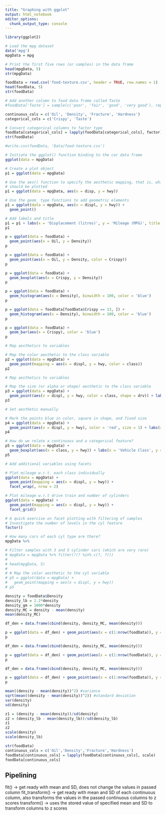 ---
title: "Graphing with ggplot"
output: html_notebook
editor_options: 
  chunk_output_type: console
---

```{r}
library(ggplot2)
```

```{r}
# Load the mpg dataset
data('mpg')
mpgData = mpg

# Print the first five rows (or samples) in the data frame
head(mpgData, 5)
str(mpgData)
```

```{r}
foodData = read.csv('food-texture.csv', header = TRUE, row.names = 1)
head(foodData, 5)
str(foodData)
```

```{r}
# Add another column to food data frame called Taste
#foodData['Taste'] = sample(c('poor', 'fair', 'good', 'very good'), replace = TRUE, nrow(foodData), p = c(0.25, 0.25, 0.25, 0.25))
```

```{r}
continuous_cols = c('Oil', 'Density', 'Fracture', 'Hardness')
categorical_cols = c('Crispy', 'Taste')
```

```{r}
# Convert categorical columns to factor type
foodData[categorical_cols] = lapply(foodData[categorical_cols], factor)
str(foodData)
```


```{r}
#write.csv(foodData, 'Data/food-texture.csv')
```



```{r}
# Initiate the ggplot() function binding to the car data frame
ggplot(data = mpgData)

# Create a plot object
p1 = ggplot(data = mpgData)

# Use the aes() function to specify the aesthetic mapping, that is, which variables
# should be plotted
p1 = ggplot(data = mpgData, aes(x = disp, y = hwy))

# Use the geom_ type functions to add geometric elements
p1 = ggplot(data = mpgData, aes(x = displ, y = hwy)) +
  geom_point()

# Add labels and title
p1 = p1 + labs(x = 'Displacement (litres)', y = 'Mileage (MPG)', title = 'Mileage vs. Displacement')
p1
```

```{r}
p = ggplot(data = foodData) +
  geom_point(aes(x = Oil, y = Density))
p
```

```{r}
p = ggplot(data = foodData) +
  geom_point(aes(x = Oil, y = Density, color = Crispy))
p
```

```{r}
p = ggplot(data = foodData) +
  geom_boxplot(aes(x = Crispy, y = Density))
p

```

```{r}
p = ggplot(data = foodData) +
  geom_histogram(aes(x = Density), binwidth = 100, color = 'blue')
p
```

```{r}
p = ggplot(data = foodData[foodData$Crispy == 13, ]) +
  geom_histogram(aes(x = Density), binwidth = 100, color = 'blue')
p
```

```{r}
p = ggplot(data = foodData) +
  geom_bar(aes(x = Crispy), color = 'blue')
p
```


```{r}
# Map aesthetics to variables

# Map the color aesthetic to the class variable
p2 = ggplot(data = mpgData) +
  geom_point(mapping = aes(x = displ, y = hwy, color = class))
p2
```

```{r}
# Map aesthetics to variables

# Map the size (or alpha or shape) aesthetic to the class variable
p3 = ggplot(data = mpgData) +
  geom_point(aes(x = displ, y = hwy, color = class, shape = drv)) + labs(x = 'Displacement (litres)', y = 'Mileage (MPG)', title = 'Mileage vs. Displacement')
p3
```

```{r}
# Set aesthetic manually

# Mark the points blue in color, square in shape, and fixed size
p4 = ggplot(data = mpgData) +
  geom_point(aes(x = displ, y = hwy), color = 'red', size = 1) + labs(x = 'Displacement (litres)', y = 'Mileage (MPG)', title = 'Mileage vs. Displacement')
p4
```

```{r}
# How do we relate a continuous and a categorical feature?
p5 = ggplot(data = mpgData) + 
  geom_boxplot(aes(x = class, y = hwy)) + labs(x = 'Vehicle Class', y = 'Mileage (MPG)', title = 'Mileage vs. Vehicle Class')
p5
```


```{r}
# Add additional variables using facets

# Plot mileage w.r.t. each class individually
ggplot(data = mpgData) + 
  geom_point(mapping = aes(x = displ, y = hwy)) + 
  facet_wrap(, nrow = 2)
```

```{r}
# Plot mileage w.r.t drive train and number of cylinders
ggplot(data = mpgData) + 
  geom_point(mapping = aes(x = displ, y = hwy)) + 
  facet_grid()
```

```{r}
# A quick exercise on facet plotting with filtering of samples
# Investigate the number of levels in the cyl feature
factor()

# How many cars of each cyl type are there?
mpgData %>% 

# Filter samples with 3 and 5 cylinder cars (which are very rare)
# mpgData = mpgData %>% filter(!(? %in% c(?, ?)))
# 
# head(mpgData, 5)
# 
# # Map the color aesthetic to the cyl variable
# p5 = ggplot(data = mpgData) +
#   geom_point(mapping = aes(x = displ, y = hwy))
# p5
```

```{r}
density = foodData$Density
density_lb = 2.2*density
density_gm = 1000*density
density_MC = density - mean(density)
mean(density_MC)
```

```{r}
df_den = data.frame(cbind(density, density_MC, mean(density)))

p = ggplot(data = df_den) + geom_point(aes(x = c(1:nrow(foodData)), y = density), color = 'blue') + labs(x = 'Samples', y = 'Density in kg/m^3', title = 'Component Plot of Density')
p
```

```{r}
df_den = data.frame(cbind(density, density_MC, mean(density)))

p = ggplot(data = df_den) + geom_point(aes(x = c(1:nrow(foodData)), y = density_MC), color = 'blue') + labs(x = 'Samples', y = 'Mean Centered Density in kg/m^3', title = 'Component Plot of Mean Centered Density') + geom_line(aes(x = c(1:nrow(foodData)), y = mean(density_MC)), color = 'red')
p
```

```{r}
df_den = data.frame(cbind(density, density_MC, mean(density)))

p = ggplot(data = df_den) + geom_point(aes(x = c(1:nrow(foodData)), y = density), color = 'blue') + labs(x = 'Samples', y = 'Density in kg/m^3', title = 'Component Plot of Density') + geom_line(aes(x = c(1:nrow(foodData)), y = mean(density)), color = 'red') + geom_line(aes(x = c(1:nrow(foodData)), y = mean(density) + sd(density)), color = 'red', linetype = 'dashed') + geom_line(aes(x = c(1:nrow(foodData)), y = mean(density) - sd(density)), color = 'red', linetype = 'dashed')
p
```

```{r}
mean((density - mean(density))^2) #variance
sqrt(mean((density - mean(density))^2)) #standard deviation
var(density)
sd(density)
```

```{r}
z1 = (density - mean(density))/sd(density)
z2 = (density_lb - mean(density_lb))/sd(density_lb)
z1
z2
scale(density)
scale(density_lb)
```

```{r}
str(foodData)
continuous_cols = c('Oil','Density','Fracture','Hardness')
foodData[continuous_cols] = lapply(foodData[continuous_cols], scale)
foodData[continuous_cols]
```
Pipelining
----------
fit() -> get ready with mean and SD, does not change the values in passed column
fit_transform() -> get ready with mean and SD of each continuous column, also transforms the values in the passed continuous columns to z scores
transform() -> uses the stored value of specified mean and SD to transform columns to z scores



